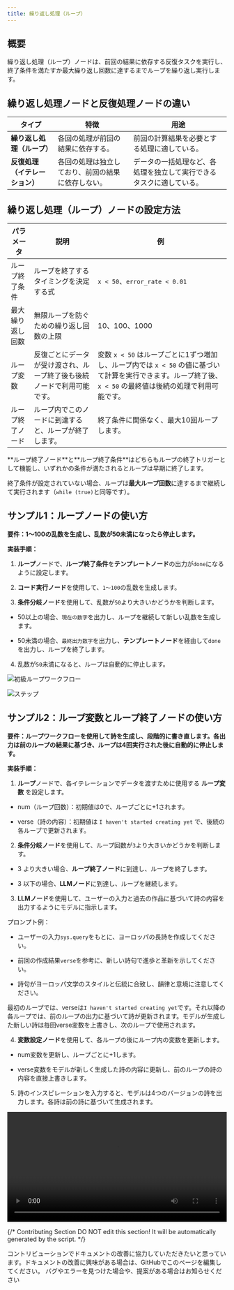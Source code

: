 ```yaml
---
title: 繰り返し処理（ループ）
---
```


## 概要

繰り返し処理（ループ）ノードは、前回の結果に依存する反復タスクを実行し、終了条件を満たすか最大繰り返し回数に達するまでループを繰り返し実行します。

## 繰り返し処理ノードと反復処理ノードの違い

<table>
  <thead>
    <tr>
      <th>タイプ</th>
      <th>特徴</th>
      <th>用途</th>
    </tr>
  </thead>
  <tbody>
    <tr>
      <td><strong>繰り返し処理（ループ）</strong></td>
      <td>各回の処理が前回の結果に依存する。</td>
      <td>前回の計算結果を必要とする処理に適している。</td>
    </tr>
    <tr>
      <td><strong>反復処理（イテレーション）</strong></td>
      <td>各回の処理は独立しており、前回の結果に依存しない。</td>
      <td>データの一括処理など、各処理を独立して実行できるタスクに適している。</td>
    </tr>
  </tbody>
</table>

## 繰り返し処理（ループ）ノードの設定方法

<table>
  <thead>
    <tr>
      <th>パラメータ</th>
      <th>説明</th>
      <th>例</th>
    </tr>
  </thead>
  <tbody>
    <tr>
      <td>ループ終了条件</td>
      <td>ループを終了するタイミングを決定する式</td>
      <td><code>x < 50</code>、<code>error_rate < 0.01</code></td>
    </tr>
    <tr>
      <td>最大繰り返し回数</td>
      <td>無限ループを防ぐための繰り返し回数の上限</td>
      <td>10、100、1000</td>
    </tr>
    <tr>
      <td>ループ変数</td>
      <td>反復ごとにデータが受け渡され、ループ終了後も後続ノードで利用可能です。</td>
      <td>変数 <code>x < 50</code> はループごとに1ずつ増加し、ループ内では <code>x < 50</code> の値に基づいて計算を実行できます。ループ終了後、<code>x < 50</code> の最終値は後続の処理で利用可能です。</td>
    </tr>
    <tr>
      <td>ループ終了ノード</td>
      <td>ループ内でこのノードに到達すると、ループが終了します。</td>
      <td>終了条件に関係なく、最大10回ループします。</td>
    </tr>
  </tbody>
</table>

<Info>
**ループ終了ノード**と**ループ終了条件**はどちらもループの終了トリガーとして機能し、いずれかの条件が満たされるとループは早期に終了します。

終了条件が設定されていない場合、ループは**最大ループ回数**に達するまで継続して実行されます（`while (true)`と同等です）。
</Info>

## サンプル1：ループノードの使い方

**要件：1〜100の乱数を生成し、乱数が50未満になったら停止します。**

**実装手順：**

1. **ループ**ノードで、**ループ終了条件**を**テンプレートノード**の出力が`done`になるように設定します。

2. **コード実行ノード**を使用して、`1〜100`の乱数を生成します。

3. **条件分岐ノード**を使用して、乱数が`50`より大きいかどうかを判断します。

  - 50以上の場合、`現在の数字`を出力し、ループを継続して新しい乱数を生成します。

  - 50未満の場合、`最終出力数字`を出力し、**テンプレートノード**を経由して`done`を出力し、ループを終了します。

4. 乱数が`50`未満になると、ループは自動的に停止します。

![初級ループワークフロー](https://assets-docs.dify.ai/2025/04/282013c48b46d3cc4ebf99323da10a31.png)

![ステップ](https://assets-docs.dify.ai/2025/04/9d9fb4db7093521000ac735a26f86962.png)

## サンプル2：ループ変数とループ終了ノードの使い方

**要件：ループワークフローを使用して詩を生成し、段階的に書き直します。各出力は前のループの結果に基づき、ループは4回実行された後に自動的に停止します。**

**実装手順：**

1. **ループ**ノードで、各イテレーションでデータを渡すために使用する **ループ変数** を設定します。

  - num（ループ回数）：初期値は0で、ループごとに+1されます。

  - verse（詩の内容）：初期値は `I haven't started creating yet` で、後続の各ループで更新されます。

2. **条件分岐ノード**を使用して、ループ回数が`3`より大きいかどうかを判断します。

  - 3 より大きい場合、**ループ終了ノード**に到達し、ループを終了します。

  - 3 以下の場合、**LLMノード**に到達し、ループを継続します。

3. **LLMノード**を使用して、ユーザーの入力と過去の作品に基づいて詩の内容を出力するようにモデルに指示します。

<Info>
プロンプト例：

- ユーザーの入力`sys.query`をもとに、ヨーロッパの長詩を作成してください。

- 前回の作成結果`verse`を参考に、新しい詩句で進歩と革新を示してください。

- 詩句がヨーロッパ文学のスタイルと伝統に合致し、韻律と意境に注意してください。
</Info>

最初のループでは、verseは`I haven't started creating yet`です。それ以降の各ループでは、前のループの出力に基づいて詩が更新されます。モデルが生成した新しい詩は毎回verse変数を上書きし、次のループで使用されます。

4. **変数設定ノード**を使用して、各ループの後にループ内の変数を更新します。

  - num変数を更新し、ループごとに+1します。

  - verse変数をモデルが新しく生成した詩の内容に更新し、前のループの詩の内容を直接上書きします。

5. 詩のインスピレーションを入力すると、モデルは4つのバージョンの詩を出力します。各詩は前の詩に基づいて生成されます。

<video controls src="https://assets-docs.dify.ai/2025/04/7ecfc04458aa38e721baaa5f6355486c.mp4" width="100%"></video>

{/*
Contributing Section
DO NOT edit this section!
It will be automatically generated by the script.
*/}

<CardGroup cols="2">
    <Card
        title="このページを編集する"
        icon="pen-to-square"
        href="https://github.com/langgenius/dify-docs-mintlify/edit/main/ja-jp/guides/workflow/node/loop.mdx"
    >
        コントリビューションでドキュメントの改善に協力していただきたいと思っています。ドキュメントの改善に興味がある場合は、GitHubでこのページを編集してください。
    </Card>
    <Card
        title="問題を報告する"
        icon="github"
        href="https://github.com/langgenius/dify-docs-mintlify/issues/new?title=ドキュメントの問題%3A%20&body=%23%23%20問題の説明%0A%3C%21--%20発見した問題について簡単に説明してください%20--%3E%0A%0A%23%23%20ページリンク%0Ahttps%3A%2F%2Fgithub.com%2Flanggenius%2Fdify-docs-mintlify%2Fblob%2Fmain%2Fja-jp/guides/workflow/node%2Floop.mdx%0A%0A%23%23%20提案される変更%0A%3C%21--%20特定の変更案がある場合は、ここで説明してください%20--%3E%0A%0A%3C%21--%20ドキュメントの品質向上にご協力いただきありがとうございます！%20--%3E"
    >
        バグやエラーを見つけた場合や、提案がある場合はお知らせください
    </Card>
</CardGroup>
